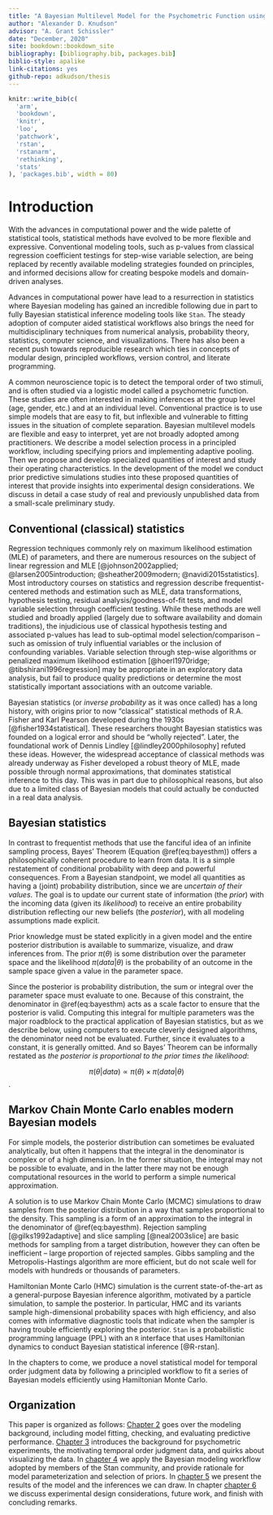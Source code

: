 ```yaml
---
title: "A Bayesian Multilevel Model for the Psychometric Function using R and Stan"
author: "Alexander D. Knudson"
advisor: "A. Grant Schissler"
date: "December, 2020"
site: bookdown::bookdown_site
bibliography: [bibliography.bib, packages.bib]
biblio-style: apalike
link-citations: yes
github-repo: adkudson/thesis
---
```


```r
knitr::write_bib(c(
  'arm',
  'bookdown', 
  'knitr', 
  'loo',
  'patchwork',
  'rstan', 
  'rstanarm', 
  'rethinking', 
  'stats' 
), 'packages.bib', width = 80)
```


# Introduction {#intro}


With the advances in computational power and the wide palette of statistical tools, statistical methods have evolved to be more flexible and expressive. Conventional modeling tools, such as p-values from classical regression coefficient testings for step-wise variable selection, are being replaced by recently available modeling strategies founded on principles, and informed decisions allow for creating bespoke models and domain-driven analyses.


Advances in computational power have lead to a resurrection in statistics where Bayesian modeling has gained an incredible following due in part to fully Bayesian statistical inference modeling tools like `Stan`. The steady adoption of computer aided statistical workflows also brings the need for multidisciplinary techniques from numerical analysis, probability theory, statistics, computer science, and visualizations. There has also been a recent push towards reproducible research which ties in concepts of modular design, principled workflows, version control, and literate programming.


A common neuroscience topic is to detect the temporal order of two stimuli, and is often studied via a logistic model called a psychometric function. These studies are often interested in making inferences at the group level (age, gender, etc.) and at an individual level. Conventional practice is to use simple models that are easy to fit, but inflexible and vulnerable to fitting issues in the situation of complete separation. Bayesian multilevel models are flexible and easy to interpret, yet are not broadly adopted among practitioners. We describe a model selection process in a principled workflow, including specifying priors and implementing adaptive pooling. Then we propose and develop specialized quantities of interest and study their operating characteristics. In the development of the model we conduct prior predictive simulations studies into these proposed quantities of interest that provide insights into experimental design considerations. We discuss in detail a case study of real and previously unpublished data from a small-scale preliminary study.


## Conventional (classical) statistics


Regression techniques commonly rely on maximum likelihood estimation (MLE) of parameters, and there are numerous resources on the subject of linear regression and MLE [@johnson2002applied; @larsen2005introduction; @sheather2009modern; @navidi2015statistics]. Most introductory courses on statistics and regression describe frequentist-centered methods and estimation such as MLE, data transformations, hypothesis testing, residual analysis/goodness-of-fit tests, and model variable selection through coefficient testing. While these methods are well studied and broadly applied (largely due to software availability and domain traditions), the injudicious use of classical hypothesis testing and associated p-values has lead to sub-optimal model selection/comparison -- such as omission of truly influential variables or the inclusion of confounding variables. Variable selection through step-wise algorithms or penalized maximum likelihood estimation [@hoerl1970ridge; @tibshirani1996regression] may be appropriate in an exploratory data analysis, but fail to produce quality predictions or determine the most statistically important associations with an outcome variable.


Bayesian statistics (or _inverse probability_ as it was once called) has a long history, with origins prior to now "classical" statistical methods of R.A. Fisher and Karl Pearson developed during the 1930s [@fisher1934statistical]. These researchers thought Bayesian statistics was founded on a logical error and should be "wholly rejected". Later, the foundational work of Dennis Lindley [@lindley2000philosophy] refuted these ideas. However, the widespread acceptance of classical methods was already underway as Fisher developed a robust theory of MLE, made possible through normal approximations, that dominates statistical inference to this day. This was in part due to philosophical reasons, but also due to a limited class of Bayesian models that could actually be conducted in a real data analysis.


## Bayesian statistics


In contrast to frequentist methods that use the fanciful idea of an infinite sampling process, Bayes' Theorem (Equation \@ref(eq:bayesthm)) offers a philosophically coherent procedure to learn from data. It is a simple restatement of conditional probability with deep and powerful consequences. From a Bayesian standpoint, we model all quantities as having a (joint) probability distribution, since we are _uncertain of their values_. The goal is to update our current state of information (the _prior_) with the incoming data (given its _likelihood_) to receive an entire probability distribution reflecting our new beliefs (the _posterior_), with all modeling assumptions made explicit.


\begin{equation}
  P(\theta | data) = \frac{P(data | \theta) P(\theta)}{\int_\Omega P(data | \theta) P(\theta) d\theta}
  (\#eq:bayesthm)
\end{equation}


Prior knowledge must be stated explicitly in a given model and the entire posterior distribution is available to summarize, visualize, and draw inferences from.  The prior $\pi(\theta)$ is some distribution over the parameter space and the likelihood $\pi(data | \theta)$ is the probability of an outcome in the sample space given a value in the parameter space.


Since the posterior is probability distribution, the sum or integral over the parameter space must evaluate to one. Because of this constraint, the denominator in \@ref(eq:bayesthm) acts as a scale factor to ensure that the posterior is valid. Computing this integral for multiple parameters was the major roadblock to the practical application of Bayesian statistics, but as we describe below, using computers to execute cleverly designed algorithms, the denominator need not be evaluated. Further, since it evaluates to a constant, it is generally omitted. And so Bayes' Theorem can be informally restated as _the posterior is proportional to the prior times the likelihood_:


$$\pi(\theta \vert data) \propto \pi(\theta) \times \pi(data \vert \theta)$$.


## Markov Chain Monte Carlo enables modern Bayesian models


For simple models, the posterior distribution can sometimes be evaluated analytically, but often it happens that the integral in the denominator is complex or of a high dimension. In the former situation, the integral may not be possible to evaluate, and in the latter there may not be enough computational resources in the world to perform a simple numerical approximation.


A solution is to use Markov Chain Monte Carlo (MCMC) simulations to draw samples from the posterior distribution in a way that samples proportional to the density. This sampling is a form of an approximation to the integral in the denominator of \@ref(eq:bayesthm). Rejection sampling [@gilks1992adaptive] and slice sampling [@neal2003slice] are basic methods for sampling from a target distribution, however they can often be inefficient -- large proportion of rejected samples. Gibbs sampling and the Metropolis-Hastings algorithm are more efficient, but do not scale well for models with hundreds or thousands of parameters.


Hamiltonian Monte Carlo (HMC) simulation is the current state-of-the-art as a general-purpose Bayesian inference algorithm, motivated by a particle simulation, to sample the posterior. In particular, HMC and its variants sample high-dimensional probability spaces with high efficiency, and also comes with informative diagnostic tools that indicate when the sampler is having trouble efficiently exploring the posterior. `Stan` is a probabilistic programming language (PPL) with an `R` interface that uses Hamiltonian dynamics to conduct Bayesian statistical inference [@R-rstan].


In the chapters to come, we produce a novel statistical model for temporal order judgment data by following a principled workflow to fit a series of Bayesian models efficiently using Hamiltonian Monte Carlo.


## Organization

This paper is organized as follows: [Chapter 2](#methods) goes over the modeling background, including model fitting, checking, and evaluating predictive performance. [Chapter 3](#data) introduces the background for psychometric experiments, the motivating temporal order judgment data, and quirks about visualizing the data. In [chapter 4](#application) we apply the Bayesian modeling workflow adopted by members of the Stan community, and provide rationale for model parameterization and selection of priors. In [chapter 5](#results) we present the results of the model and the inferences we can draw. In chapter [chapter 6](#conclusion) we discuss experimental design considerations, future work, and finish with concluding remarks.
